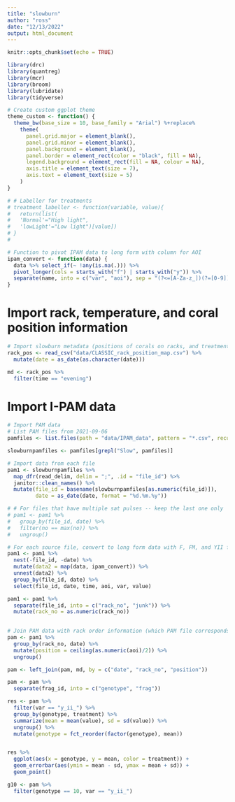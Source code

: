 ```yaml
---
title: "slowburn"
author: "ross"
date: "12/13/2022"
output: html_document
---
```


```r
knitr::opts_chunk$set(echo = TRUE)
```

```r
library(drc)
library(quantreg)
library(mcr)
library(broom)
library(lubridate)
library(tidyverse)

# Create custom ggplot theme
theme_custom <- function() {
  theme_bw(base_size = 10, base_family = "Arial") %+replace%
    theme(
      panel.grid.major = element_blank(), 
      panel.grid.minor = element_blank(), 
      panel.background = element_blank(),
      panel.border = element_rect(color = "black", fill = NA),
      legend.background = element_rect(fill = NA, colour = NA),
      axis.title = element_text(size = 7),
      axis.text = element_text(size = 5)
    )
}

# # Labeller for treatments
# treatment_labeller <- function(variable, value){
#   return(list(
#   'Normal'="High light",
#   'lowLight'="Low light")[value])
# }
# 

# Function to pivot IPAM data to long form with column for AOI
ipam_convert <- function(data) {
  data %>% select_if(~ !any(is.na(.))) %>%
  pivot_longer(cols = starts_with("f") | starts_with("y")) %>%
  separate(name, into = c("var", "aoi"), sep = "(?<=[A-Za-z_])(?=[0-9])")
}
```

# Import rack, temperature, and coral position information
```r
# Import slowburn metadata (positions of corals on racks, and treatments)
rack_pos <- read_csv("data/CLASSIC_rack_position_map.csv") %>%
  mutate(date = as_date(as.character(date)))

md <- rack_pos %>%
  filter(time == "evening")
```

# Import I-PAM data
```r
# Import PAM data
# List PAM files from 2021-09-06
pamfiles <- list.files(path = "data/IPAM_data", pattern = "*.csv", recursive = TRUE, full.names = TRUE)

slowburnpamfiles <- pamfiles[grepl("Slow", pamfiles)]

# Import data from each file
pam1 <- slowburnpamfiles %>%
  map_dfr(read_delim, delim = ";", .id = "file_id") %>%
  janitor::clean_names() %>%
  mutate(file_id = basename(slowburnpamfiles[as.numeric(file_id)]),
         date = as_date(date, format = "%d.%m.%y"))

# # For files that have multiple sat pulses -- keep the last one only
# pam1 <- pam1 %>%
#   group_by(file_id, date) %>%
#   filter(no == max(no)) %>%
#   ungroup()

# For each source file, convert to long form data with F, FM, and YII for each AOI
pam1 <- pam1 %>%
  nest(-file_id, -date) %>%
  mutate(data2 = map(data, ipam_convert)) %>%
  unnest(data2) %>%
  group_by(file_id, date) %>%
  select(file_id, date, time, aoi, var, value)

pam1 <- pam1 %>%
  separate(file_id, into = c("rack_no", "junk")) %>%
  mutate(rack_no = as.numeric(rack_no))
  

# Join PAM data with rack order information (which PAM file corresponds to which rack of corals)
pam <- pam1 %>%
  group_by(rack_no, date) %>%
  mutate(position = ceiling(as.numeric(aoi)/2)) %>%
  ungroup()

pam <- left_join(pam, md, by = c("date", "rack_no", "position"))
```


```r
pam <- pam %>%
  separate(frag_id, into = c("genotype", "frag"))

res <- pam %>%
  filter(var == "y_ii_") %>%
  group_by(genotype, treatment) %>%
  summarize(mean = mean(value), sd = sd(value)) %>%
  ungroup() %>%
  mutate(genotype = fct_reorder(factor(genotype), mean))


res %>%
  ggplot(aes(x = genotype, y = mean, color = treatment)) +
  geom_errorbar(aes(ymin = mean - sd, ymax = mean + sd)) +
  geom_point()

g10 <- pam %>%
  filter(genotype == 10, var == "y_ii_")
```

